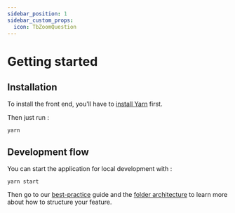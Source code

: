 ```yaml
---
sidebar_position: 1
sidebar_custom_props:
  icon: TbZoomQuestion
---
```


# Getting started

## Installation 

To install the front end, you'll have to [install Yarn](https://yarnpkg.com/getting-started/install) first.

Then just run : 

```
yarn
```

## Development flow

You can start the application for local development with : 

```
yarn start
```

Then go to our [best-practice](/developer/frontend/best-practices) guide and the [folder architecture](/developer/frontend/folder-architecture) to learn more about how to structure your feature.
